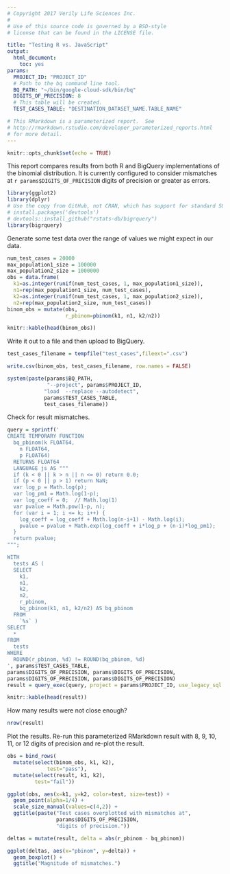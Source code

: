```yaml
---
# Copyright 2017 Verily Life Sciences Inc.
#
# Use of this source code is governed by a BSD-style
# license that can be found in the LICENSE file.

title: "Testing R vs. JavaScript"
output:
  html_document:
    toc: yes
params:
  PROJECT_ID: "PROJECT_ID"
  # Path to the bq command line tool.
  BQ_PATH: "~/bin/google-cloud-sdk/bin/bq"
  DIGITS_OF_PRECISION: 8
  # This table will be created.
  TEST_CASES_TABLE: "DESTINATION_DATASET_NAME.TABLE_NAME"

# This RMarkdown is a parameterized report.  See
# http://rmarkdown.rstudio.com/developer_parameterized_reports.html
# for more detail.
---
```


```r
knitr::opts_chunk$set(echo = TRUE)
```

This report compares results from both R and BigQuery implementations of the
binomial distribution.  It is currently configured to consider mismatches at
`r params$DIGITS_OF_PRECISION` digits of precision or greater as errors.

```r
library(ggplot2)
library(dplyr)
# Use the copy from GitHub, not CRAN, which has support for standard SQL.
# install.packages('devtools')
# devtools::install_github("rstats-db/bigrquery")
library(bigrquery)
```

Generate some test data over the range of values we might expect in our data.

```r
num_test_cases = 20000
max_population1_size = 100000
max_population2_size = 1000000
obs = data.frame(
  k1=as.integer(runif(num_test_cases, 1, max_population1_size)),
  n1=rep(max_population1_size, num_test_cases),
  k2=as.integer(runif(num_test_cases, 1, max_population2_size)),
  n2=rep(max_population2_size, num_test_cases))
binom_obs = mutate(obs,
                   r_pbinom=pbinom(k1, n1, k2/n2))
```

```r
knitr::kable(head(binom_obs))
```

Write it out to a file and then upload to BigQuery.
```r
test_cases_filename = tempfile("test_cases",fileext=".csv")

write.csv(binom_obs, test_cases_filename, row.names = FALSE)

system(paste(params$BQ_PATH,
             "--project", params$PROJECT_ID,
            "load  --replace --autodetect",
            params$TEST_CASES_TABLE,
            test_cases_filename))
```

Check for result mismatches.
```r
query = sprintf('
CREATE TEMPORARY FUNCTION
  bq_pbinom(k FLOAT64,
    n FLOAT64,
    p FLOAT64)
  RETURNS FLOAT64
  LANGUAGE js AS """
  if (k < 0 || k > n || n <= 0) return 0.0;
  if (p < 0 || p > 1) return NaN;
  var log_p = Math.log(p);
  var log_pm1 = Math.log(1-p);
  var log_coeff = 0;  // Math.log(1)
  var pvalue = Math.pow(1-p, n);
  for (var i = 1; i <= k; i++) {
    log_coeff = log_coeff + Math.log(n-i+1) - Math.log(i);
    pvalue = pvalue + Math.exp(log_coeff + i*log_p + (n-i)*log_pm1);
  }
  return pvalue;
""";

WITH
  tests AS (
  SELECT
    k1,
    n1,
    k2,
    n2,
    r_pbinom,
    bq_pbinom(k1, n1, k2/n2) AS bq_pbinom
  FROM
    `%s` )
SELECT
  *
FROM
  tests
WHERE
  ROUND(r_pbinom, %d) != ROUND(bq_pbinom, %d)
', params$TEST_CASES_TABLE,
params$DIGITS_OF_PRECISION, params$DIGITS_OF_PRECISION,
params$DIGITS_OF_PRECISION, params$DIGITS_OF_PRECISION)
result = query_exec(query, project = params$PROJECT_ID, use_legacy_sql = FALSE)
```

```r
knitr::kable(head(result))
```

How many results were not close enough?
```r
nrow(result)
```

Plot the results.  Re-run this parameterized RMarkdown result with 8, 9, 10, 11,
or 12 digits of precision and re-plot the result.
```r
obs = bind_rows(
  mutate(select(binom_obs, k1, k2),
             test="pass"),
  mutate(select(result, k1, k2),
         test="fail"))

ggplot(obs, aes(x=k1, y=k2, color=test, size=test)) +
  geom_point(alpha=1/4) +
  scale_size_manual(values=c(4,2)) +
  ggtitle(paste("Test cases overplotted with mismatches at",
                params$DIGITS_OF_PRECISION,
                "digits of precision."))
```

```r
deltas = mutate(result, delta = abs(r_pbinom - bq_pbinom))
```

```r
ggplot(deltas, aes(x="pbinom", y=delta)) +
  geom_boxplot() +
  ggtitle("Magnitude of mismatches.")
```
